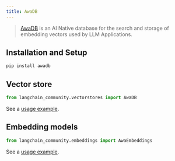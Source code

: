 ```yaml
---
title: AwaDB
---
```


>[AwaDB](https://github.com/awa-ai/awadb) is an AI Native database for the search and storage of embedding vectors used by LLM Applications.

## Installation and Setup

```bash
pip install awadb
```

## Vector store

```python
from langchain_community.vectorstores import AwaDB
```

See a [usage example](/oss/python/integrations/vectorstores/awadb).

## Embedding models

```python
from langchain_community.embeddings import AwaEmbeddings
```

See a [usage example](/oss/python/integrations/text_embedding/awadb).
